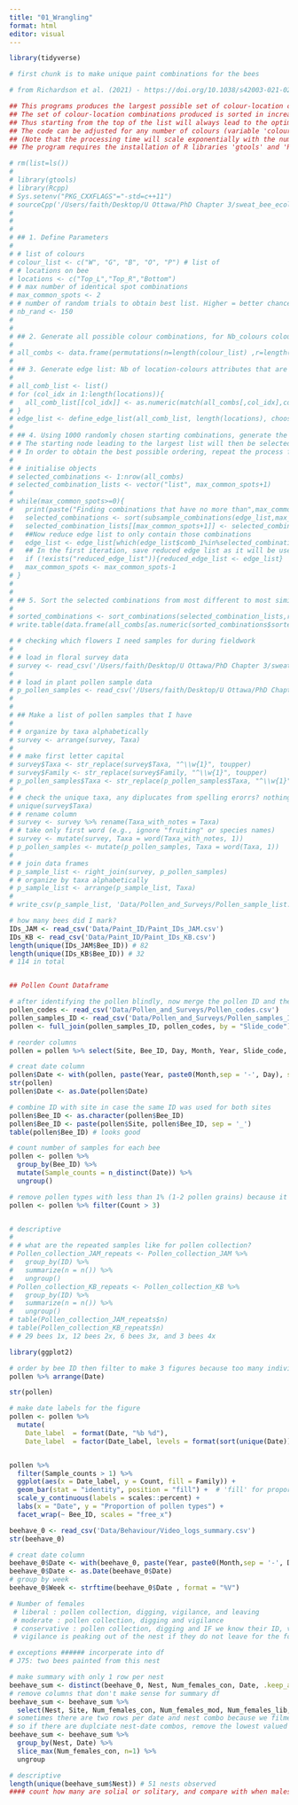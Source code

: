 ```yaml
---
title: "01_Wrangling"
format: html
editor: visual
---
```


```r

library(tidyverse)

```

```r

# first chunk is to make unique paint combinations for the bees

# from Richardson et al. (2021) - https://doi.org/10.1038/s42003-021-02048-7

## This programs produces the largest possible set of colour-location combinations with a maximum given number of overlapping spots (max_common_spots, input by the user in variable max_common_spots)
## The set of colour-location combinations produced is sorted in increasing order of overlap between combinations
## Thus starting from the top of the list will always lead to the optimal set (i.e. the set minimising overlap between combinations) regardless of the number of combinations desired
## The code can be adjusted for any number of colours (variable 'colour_list') and any number of paint locations (variable 'locations')
## (Note that the processing time will scale exponentially with the number of colours and number of locations because of the increasing number of possible combinations)
## The program requires the installation of R libraries 'gtools' and 'Rcpp' and calls the associated cpp function "combination_overlap.cpp", which must be in the same folder as this program

# rm(list=ls())
# 
# library(gtools)
# library(Rcpp)
# Sys.setenv("PKG_CXXFLAGS"="-std=c++11")
# sourceCpp('/Users/faith/Desktop/U Ottawa/PhD Chapter 3/sweat_bee_ecology/Extra/Paint_ID_combination_overlap.cpp')
# 
# 
# 
# ## 1. Define Parameters 
# 
# # list of colours
# colour_list <- c("W", "G", "B", "O", "P") # list of 
# # locations on bee
# locations <- c("Top_L","Top_R","Bottom")
# # max number of identical spot combinations
# max_common_spots <- 2                                        
# # number of random trials to obtain best list. Higher = better chance of obtaining longest possible list buit longer processing time
# nb_rand <- 150
# 
# 
# ## 2. Generate all possible colour combinations, for Nb_colours colours & Nb_locations 
# 
# all_combs <- data.frame(permutations(n=length(colour_list) ,r=length(locations),v=colour_list,repeats.allowed=T), stringsAsFactors = F) ; colnames(all_combs) <- c("Top_L","Top_R","Bottom")
# 
# ## 3. Generate edge list: Nb of location-colours attributes that are identical between each pair of combinations 
# 
# all_comb_list <- list()
# for (col_idx in 1:length(locations)){
#   all_comb_list[[col_idx]] <- as.numeric(match(all_combs[,col_idx],colour_list))
# }
# edge_list <- define_edge_list(all_comb_list, length(locations), choose(nrow(all_combs),2))
# 
# ## 4. Using 1000 randomly chosen starting combinations, generate the list of combinations that have no more than max_common_spots in common
# # The starting node leading to the largest list will then be selected
# # In order to obtain the best possible ordering, repeat the process for decreasing number of common spots, until there is no overlap  
#  
# # initialise objects
# selected_combinations <- 1:nrow(all_combs)
# selected_combination_lists <- vector("list", max_common_spots+1) 
# 
# while(max_common_spots>=0){
#   print(paste("Finding combinations that have no more than",max_common_spots,"spots in common..."))
#   selected_combinations <- sort(subsample_combinations(edge_list,max_common_spots,nb_rand, selected_combinations))
#   selected_combination_lists[[max_common_spots+1]] <- selected_combinations
#   ##Now reduce edge list to only contain those combinations
#   edge_list <- edge_list[which(edge_list$comb_1%in%selected_combinations&edge_list$comb_2%in%selected_combinations),]
#   ## In the first iteration, save reduced edge list as it will be used in the next step
#   if (!exists("reduced_edge_list")){reduced_edge_list <- edge_list}
#   max_common_spots <- max_common_spots-1
# }
# 
# 
# ## 5. Sort the selected combinations from most different to most similar, and write it  
# 
# sorted_combinations <- sort_combinations(selected_combination_lists,reduced_edge_list)
# write.table(data.frame(all_combs[as.numeric(sorted_combinations$sorted_indices),],Mean_overlap=round(1000*as.numeric(sorted_combinations$mean_overlap))/1000,stringsAsFactors = F),file="Data/Paint_ID/Paint_IDs_rewritten.csv",col.names=T,row.names=F,quote=F,append=F)

```

```r

# # checking which flowers I need samples for during fieldwork
# 
# # load in floral survey data
# survey <- read_csv('/Users/faith/Desktop/U Ottawa/PhD Chapter 3/sweat_bee_ecology/Data/Pollen_and_Surveys/Floral_surveys.csv')
# 
# # load in plant pollen sample data
# p_pollen_samples <- read_csv('/Users/faith/Desktop/U Ottawa/PhD Chapter 3/sweat_bee_ecology/Data/Pollen_and_Surveys/Pollen_samples_plant.csv')
# 
# 
# ## Make a list of pollen samples that I have
# 
# # organize by taxa alphabetically
# survey <- arrange(survey, Taxa)  
# 
# # make first letter capital
# survey$Taxa <- str_replace(survey$Taxa, "^\\w{1}", toupper)
# survey$Family <- str_replace(survey$Family, "^\\w{1}", toupper)
# p_pollen_samples$Taxa <- str_replace(p_pollen_samples$Taxa, "^\\w{1}", toupper)
# 
# # check the unique taxa, any diplucates from spelling erorrs? nothing jumpes out
# unique(survey$Taxa)
# # rename column
# survey <- survey %>% rename(Taxa_with_notes = Taxa)
# # take only first word (e.g., ignore "fruiting" or species names)
# survey <- mutate(survey, Taxa = word(Taxa_with_notes, 1))
# p_pollen_samples <- mutate(p_pollen_samples, Taxa = word(Taxa, 1))
# 
# # join data frames
# p_sample_list <- right_join(survey, p_pollen_samples)
# # organize by taxa alphabetically
# p_sample_list <- arrange(p_sample_list, Taxa)  
# 
# write_csv(p_sample_list, 'Data/Pollen_and_Surveys/Pollen_sample_list.csv')

```

```r

# how many bees did I mark?
IDs_JAM <- read_csv('Data/Paint_ID/Paint_IDs_JAM.csv')
IDs_KB <- read_csv('Data/Paint_ID/Paint_IDs_KB.csv')
length(unique(IDs_JAM$Bee_ID)) # 82 
length(unique(IDs_KB$Bee_ID)) # 32 
# 114 in total


## Pollen Count Dataframe

# after identifying the pollen blindly, now merge the pollen ID and the bee ID files together 
pollen_codes <- read_csv('Data/Pollen_and_Surveys/Pollen_codes.csv')
pollen_samples_ID <- read_csv('Data/Pollen_and_Surveys/Pollen_samples_ID.csv')
pollen <- full_join(pollen_samples_ID, pollen_codes, by = "Slide_code") # join

# reorder columns
pollen = pollen %>% select(Site, Bee_ID, Day, Month, Year, Slide_code, Family, Subtype, Count, Pollen_colour)

# creat date column
pollen$Date <- with(pollen, paste(Year, paste0(Month,sep = '-', Day), sep = '-'))
str(pollen)
pollen$Date <- as.Date(pollen$Date)

# combine ID with site in case the same ID was used for both sites
pollen$Bee_ID <- as.character(pollen$Bee_ID)
pollen$Bee_ID <- paste(pollen$Site, pollen$Bee_ID, sep = '_') 
table(pollen$Bee_ID) # looks good

# count number of samples for each bee
pollen <- pollen %>%
  group_by(Bee_ID) %>%
  mutate(Sample_counts = n_distinct(Date)) %>%
  ungroup()

# remove pollen types with less than 1% (1-2 pollen grains) because it could be from landing on the flower for nectar or contamination from making pollen slides, likely not a bee collecting pollen
pollen <- pollen %>% filter(Count > 3)


# descriptive
# 
# # what are the repeated samples like for pollen collection?
# Pollen_collection_JAM_repeats <- Pollen_collection_JAM %>% 
#   group_by(ID) %>% 
#   summarize(n = n()) %>% 
#   ungroup()
# Pollen_collection_KB_repeats <- Pollen_collection_KB %>% 
#   group_by(ID) %>% 
#   summarize(n = n()) %>% 
#   ungroup()
# table(Pollen_collection_JAM_repeats$n)
# table(Pollen_collection_KB_repeats$n)
# # 29 bees 1x, 12 bees 2x, 6 bees 3x, and 3 bees 4x


```

```r


library(ggplot2)

# order by bee ID then filter to make 3 figures because too many individuals for just one
pollen %>% arrange(Date)

str(pollen)

# make date labels for the figure
pollen <- pollen %>%
  mutate(
    Date_label  = format(Date, "%b %d"),                    
    Date_label  = factor(Date_label, levels = format(sort(unique(Date)), "%b %d")))


pollen %>% 
  filter(Sample_counts > 1) %>% 
  ggplot(aes(x = Date_label, y = Count, fill = Family)) +
  geom_bar(stat = "identity", position = "fill") +  # 'fill' for proportions
  scale_y_continuous(labels = scales::percent) +
  labs(x = "Date", y = "Proportion of pollen types") +
  facet_wrap(~ Bee_ID, scales = "free_x") 


```

```r

beehave_0 <- read_csv('Data/Behaviour/Video_logs_summary.csv')
str(beehave_0)

# creat date column
beehave_0$Date <- with(beehave_0, paste(Year, paste0(Month,sep = '-', Day), sep = '-'))
beehave_0$Date <- as.Date(beehave_0$Date)
# group by week
beehave_0$Week <- strftime(beehave_0$Date , format = "%V")

# Number of females
 # liberal : pollen collection, digging, vigilance, and leaving
 # moderate : pollen collection, digging and vigilance
 # conservative : pollen collection, digging and IF we know their ID, vigilance or leaving nest or entering without pollen
 # vigilance is peaking out of the nest if they do not leave for the following 2 minutes

# exceptions ###### incorperate into df
# J75: two bees painted from this nest

# make summary with only 1 row per nest
beehave_sum <- distinct(beehave_0, Nest, Num_females_con, Date, .keep_all= TRUE)
# remove columns that don't make sense for summary df
beehave_sum <- beehave_sum %>% 
  select(Nest, Site, Num_females_con, Num_females_mod, Num_females_lib, Date, Week)
# sometimes there are two rows per date and nest combo because we filmed the nest subsequently with a second camera (e.g., after the first one died or the SD card filled up)
# so if there are duplciate nest-date combos, remove the lowest valued Num_females_con
beehave_sum <- beehave_sum %>% 
  group_by(Nest, Date) %>% 
  slice_max(Num_females_con, n=1) %>% 
  ungroup

# descriptive
length(unique(beehave_sum$Nest)) # 51 nests observed 
#### count how many are solial or solitary, and compare with when males are leaving. Maybe a figure?


```
